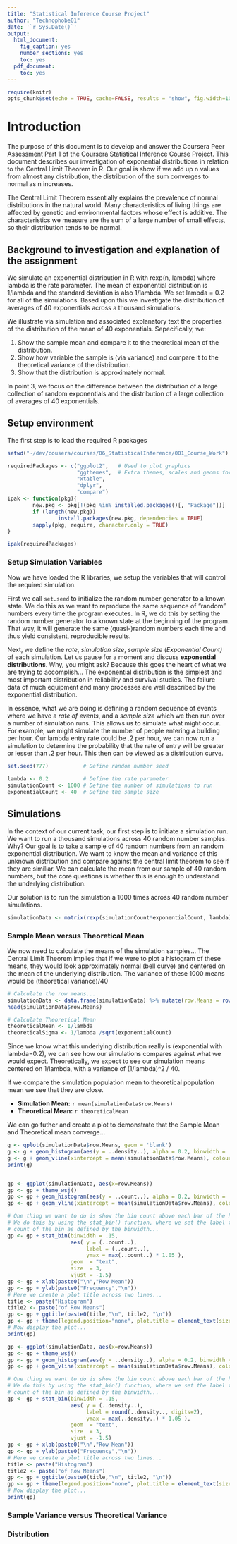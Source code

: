 ```yaml
---
title: "Statistical Inference Course Project"
author: "Technophobe01"
date: '`r Sys.Date()`'
output:
  html_document:
    fig_caption: yes
    number_sections: yes
    toc: yes
  pdf_document:
    toc: yes
---
```


```r
require(knitr)
opts_chunk$set(echo = TRUE, cache=FALSE, results = "show", fig.width=10, fig.height=8)
```

# Introduction
The purpose of this document is to develop and answer the Coursera Peer Assessment Part 1 of the Coursera Statistical Inference Course Project. This document describes our investigation of exponential distributions in relation to the Central Limit Theorem in R. Our goal is show if we add up n values from almost any distribution, the distribution of the sum converges to normal as n increases.  

The Central Limit Theorem essentially explains the prevalence of normal distributions in the natural world. Many characteristics of living things are affected by genetic and environmental factors whose effect is additive. The characteristics we measure are the sum of a large number of small effects, so their distribution tends to be normal.

## Background to investigation and explanation of the assignment

We simulate an exponential distribution in R with rexp(n, lambda) where lambda is the rate parameter. The mean of exponential distribution is 1/lambda and the standard deviation is also 1/lambda. We set lambda = 0.2 for all of the simulations. Based upon this we investigate the distribution of averages of 40 exponentials across a thousand simulations.

We illustrate via simulation and associated explanatory text the properties of the distribution of the mean of 40 exponentials. Sepecifically, we:

1. Show the sample mean and compare it to the theoretical mean of the distribution.
2. Show how variable the sample is (via variance) and compare it to the theoretical variance of the distribution.
3. Show that the distribution is approximately normal.

In point 3, we focus on the difference between the distribution of a large collection of random exponentials and the distribution of a large collection of averages of 40 exponentials. 

## Setup environment 

The first step is to load the required R packages

```r
setwd("~/dev/cousera/courses/06_StatisticalInference/001_Course_Work")

requiredPackages <- c("ggplot2",   # Used to plot graphics 
                      "ggthemes",  # Extra themes, scales and geoms for ggplot (Very cool!)
                      "xtable",
                      "dplyr",
                      "compare")
ipak <- function(pkg){
        new.pkg <- pkg[!(pkg %in% installed.packages()[, "Package"])]
        if (length(new.pkg))
                install.packages(new.pkg, dependencies = TRUE)
        sapply(pkg, require, character.only = TRUE)
}

ipak(requiredPackages)
```

### Setup Simulation Variables 

Now we have loaded the R libraries, we setup the variables that will control the required simulation. 

First we call `set.seed` to initialize the random number generator to a known state. We do this as we want to reproduce the same sequence of “random” numbers every time the program executes. In R, we do this by setting the random number generator to a known state at the beginning of the program. That way, it will generate the same (quasi-)random numbers each time and thus yield consistent, reproducible results.

Next, we define the *rate*, *simulation size*, *sample size (Exponential Count)* of each simulation. Let us pause for a moment and discuss **exponential distributions**. Why, you might ask? Because this goes the heart of what we are trying to accomplish... The exponential distribution is the simplest and most important distribution in reliability and survival studies. The failure data of much equipment and many processes are well described by the exponential distribution.

In essence, what we are doing is defining a random sequence of events where we have a *rate of events*, and a *sample size* which we then run over a number of simulation runs. This allows us to simulate what might occur. For example, we might simulate the number of people entering a building per hour. Our lambda entry rate could be .2 per hour, we can now run a simulation to determine the probability that the rate of entry will be greater or lesser than .2 per hour. This then can be viewed as a distribution curve.

```r

set.seed(777)           # Define random number seed

lambda <- 0.2           # Define the rate parameter
simulationCount <- 1000 # Define the number of simulations to run
exponentialCount <- 40  # Define the sample size 

```

## Simulations

In the context of our current task, our first step is to initiate a simulation run. We want to run a thousand simulations across 40 random number samples. Why? Our goal is to take a sample of 40 random numbers from an random exponential distribution. We want to know the mean and variance of this unknown distribution and compare against the central limit theorem to see if they are similiar. We can calculate the mean from our sample of 40 random numbers, but the core questions is whether this is enough to understand the underlying distribution. 

Our solution is to run the simulation a 1000 times across 40 random number simulations. 

```r

simulationData <- matrix(rexp(simulationCount*exponentialCount, lambda), simulationCount, exponentialCount)

```

### Sample Mean versus Theoretical Mean

We now need to calculate the means of the simulation samples... The Central Limit Theorem implies that if we were to plot a histogram of these means, they would look approximately normal (bell curve) and centered on the mean of the underlying distribution. The variance of these 1000 means would be (theoretical variance)/40

```r
# Calculate the row means... 
simulationData <- data.frame(simulationData) %>% mutate(row.Means = rowMeans(.[]))
head(simulationData$row.Means)

# Calculate Theoretical Mean
theoreticalMean <- 1/lambda
theoreticalSigma <- 1/lambda /sqrt(exponentialCount)

```
Since we know what this underlying distribution really is (exponential with lambda=0.2), we can see how our simulations compares against what we would expect. Theoretically, we expect to see our simulation means centered on 1/lambda, with a variance of (1/lambda)^2 / 40.

If we compare the simulation population mean to theoretical population mean we see that they are close.

- **Simulation Mean:** `r mean(simulationData$row.Means)`
- **Theoretical Mean:** `r theoreticalMean`

We can go futher and create a plot to demonstrate that the Sample Mean and Theoretical mean converge...

```r
g <- qplot(simulationData$row.Means, geom = 'blank')   
g <- g + geom_histogram(aes(y = ..density..), alpha = 0.2, binwidth = .15,colour="black")
g <- g + geom_vline(xintercept = mean(simulationData$row.Means), colour = 'red',size=1)
print(g)


gp <- ggplot(simulationData, aes(x=row.Means)) 
gp <- gp + theme_wsj()
gp <- gp + geom_histogram(aes(y = ..count..), alpha = 0.2, binwidth = .15, colour="black", width=.2 )
gp <- gp + geom_vline(xintercept = mean(simulationData$row.Means), colour = 'red',size=1)

# One thing we want to do is show the bin count above each bar of the histogram.
# We do this by using the stat_bin() function, where we set the label to the
# count of the bin as defined by the binwidth...
gp <- gp + stat_bin(binwidth = .15,
                    aes( y = (..count..),
                         label = (..count..), 
                         ymax = max(..count..) * 1.05 ), 
                    geom  = "text", 
                    size  = 3,
                    vjust = -1.5)
gp <- gp + xlab(paste0("\n","Row Mean"))
gp <- gp + ylab(paste0("Frequency","\n"))
# Here we create a plot title across two lines...
title <- paste("Histogram")
title2 <- paste("of Row Means")
gp <- gp + ggtitle(paste0(title,"\n", title2, "\n"))
gp <- gp + theme(legend.position="none", plot.title = element_text(size=8, lineheight=.8, face="bold"))
# Now display the plot...
print(gp)

gp <- ggplot(simulationData, aes(x=row.Means)) 
gp <- gp + theme_wsj()
gp <- gp + geom_histogram(aes(y = ..density..), alpha = 0.2, binwidth = .15, colour="black", width=.2 )
gp <- gp + geom_vline(xintercept = mean(simulationData$row.Means), colour = 'red',size=1)

# One thing we want to do is show the bin count above each bar of the histogram.
# We do this by using the stat_bin() function, where we set the label to the
# count of the bin as defined by the binwidth...
gp <- gp + stat_bin(binwidth = .15,
                    aes( y = (..density..),
                         label = round(..density.., digits=2), 
                         ymax = max(..density..) * 1.05 ), 
                    geom  = "text", 
                    size  = 3,
                    vjust = -1.5)
gp <- gp + xlab(paste0("\n","Row Mean"))
gp <- gp + ylab(paste0("Frequency","\n"))
# Here we create a plot title across two lines...
title <- paste("Histogram")
title2 <- paste("of Row Means")
gp <- gp + ggtitle(paste0(title,"\n", title2, "\n"))
gp <- gp + theme(legend.position="none", plot.title = element_text(size=8, lineheight=.8, face="bold"))
# Now display the plot...
print(gp)
```

### Sample Variance versus Theoretical Variance

### Distribution
